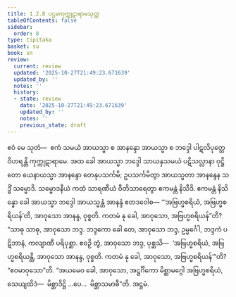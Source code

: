 ```yaml
---
title: 1.2.8 ပဌမကုက္ကုဋာရာမသုတ္တ
tableOfContents: false
sidebar:
  order: 8
type: tipitaka
basket: su
book: sn
review:
  current: review
  updated: '2025-10-27T21:49:23.671639'
  updated_by: ''
  notes: ''
  history:
  - state: review
    date: '2025-10-27T21:49:23.671639'
    updated_by: ''
    notes: ''
    previous_state: draft
---
```



<ReviewStatus review={frontmatter.review} showDetails={true} />

<HypothesisAnnotation frontmatter={frontmatter} />

<DynamicBreadcrumb />

<Division number="18" book="sn" e="ch" v="18" p="282">

<Paragraph number="78" book="sn">
ဧဝံ မေ သုတံ—  ဧကံ သမယံ အာယသ္မာ စ အာနန္ဒော အာယသ္မာ စ ဘဒ္ဒေါ ပါဋလိပုတ္တေ ဝိဟရန္တိ ကုက္ကုဋာရာမေ. အထ ခေါ အာယသ္မာ ဘဒ္ဒေါ သာယနှသမယံ ပဋိသလ္လာနာ ဝုဋ္ဌိတော ယေနာယသ္မာ အာနန္ဒော တေနုပသင်္ကမိ; ဥပသင်္ကမိတွာ အာယသ္မတာ အာနန္ဒေန သဒ္ဓိံ သမ္မောဒိ. သမ္မောဒနီယံ ကထံ သာရဏီယံ ဝီတိသာရေတွာ ဧကမန္တံ နိသီဒိ. ဧကမန္တံ နိသိန္နော ခေါ အာယသ္မာ ဘဒ္ဒေါ အာယသ္မန္တံ အာနန္ဒံ ဧတဒဝေါစ—
</Paragraph>

<Paragraph number="79" book="sn">
“‘အဗြဟ္မစရိယံ, အဗြဟ္မစရိယန်’တိ, အာဝုသော အာနန္ဒ, ဝုစ္စတိ. ကတမံ နု ခေါ, အာဝုသော, အဗြဟ္မစရိယန်”တိ? “သာဓု သာဓု, အာဝုသော ဘဒ္ဒ. ဘဒ္ဒကော ခေါ တေ, အာဝုသော ဘဒ္ဒ, ဥမ္မင်္ဂေါ, ဘဒ္ဒကံ ပဋိဘာနံ, ကလျာဏီ ပရိပုစ္ဆာ. ဧဝဉှိ တွံ, အာဝုသော ဘဒ္ဒ, ပုစ္ဆသိ—  ‘အဗြဟ္မစရိယံ, အဗြဟ္မစရိယန္တိ, အာဝုသော အာနန္ဒ, ဝုစ္စတိ. ကတမံ နု ခေါ, အာဝုသော, အဗြဟ္မစရိယန်’”တိ? “ဧဝမာဝုသော”တိ. “အယမေဝ ခေါ, အာဝုသော, အဋ္ဌင်္ဂိကော မိစ္ဆာမဂ္ဂေါ အဗြဟ္မစရိယံ, သေယျထိဒံ—  မိစ္ဆာဒိဋ္ဌိ …ပေ…  မိစ္ဆာသမာဓီ”တိ.

</Paragraph>
</Division>

<Paragraph number="80" type="center" book="sn">
အဋ္ဌမံ.
</Paragraph>